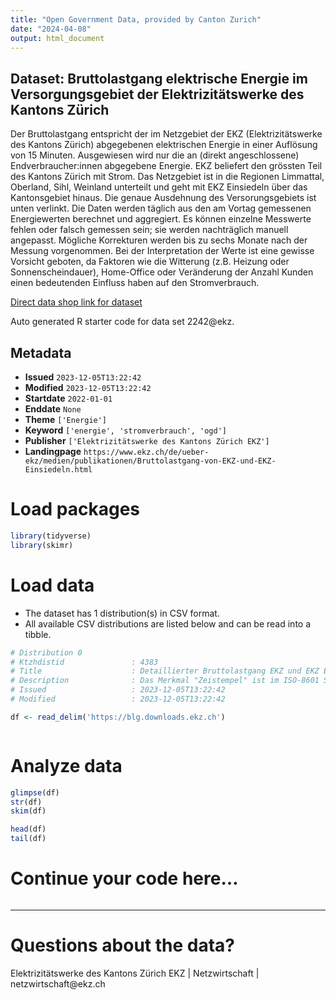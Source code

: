```yaml
---
title: "Open Government Data, provided by Canton Zurich"
date: "2024-04-08"
output: html_document
---
```


## Dataset: Bruttolastgang elektrische Energie im Versorgungsgebiet der Elektrizitätswerke des Kantons Zürich

Der Bruttolastgang entspricht der im Netzgebiet der EKZ (Elektrizitätswerke des Kantons Zürich) abgegebenen elektrischen Energie in einer Auflösung von 15 Minuten. Ausgewiesen wird nur die an (direkt angeschlossene) Endverbraucher:innen abgegebene Energie. EKZ beliefert den grössten Teil des Kantons Zürich mit Strom. Das Netzgebiet ist in die Regionen Limmattal, Oberland, Sihl, Weinland unterteilt und geht mit EKZ Einsiedeln über das Kantonsgebiet hinaus. Die genaue Ausdehnung des Versorungsgebiets ist unten verlinkt. Die Daten werden täglich aus den am Vortag gemessenen Energiewerten berechnet und aggregiert. Es können einzelne Messwerte fehlen oder falsch gemessen sein; sie werden nachträglich manuell angepasst. Mögliche Korrekturen werden bis zu sechs Monate nach der Messung vorgenommen. Bei der Interpretation der Werte ist eine gewisse Vorsicht geboten, da Faktoren wie die Witterung (z.B. Heizung oder Sonnenscheindauer), Home-Office oder Veränderung der Anzahl Kunden einen bedeutenden Einfluss haben auf den Stromverbrauch.

[Direct data shop link for dataset](https://www.zh.ch/de/politik-staat/statistik-daten/datenkatalog.html#/datasets/2242@ekz)

Auto generated R starter code for data set 2242@ekz.

## Metadata

- **Issued** `2023-12-05T13:22:42`
- **Modified** `2023-12-05T13:22:42`
- **Startdate** `2022-01-01`
- **Enddate** `None`
- **Theme** `['Energie']`
- **Keyword** `['energie', 'stromverbrauch', 'ogd']`
- **Publisher** `['Elektrizitätswerke des Kantons Zürich EKZ']`
- **Landingpage** `https://www.ekz.ch/de/ueber-ekz/medien/publikationen/Bruttolastgang-von-EKZ-und-EKZ-Einsiedeln.html`


# Load packages

```r

library(tidyverse)
library(skimr)

```

# Load data

-   The dataset has 1 distribution(s) in CSV format.
-   All available CSV distributions are listed below and can be read into a tibble.

```r

# Distribution 0
# Ktzhdistid               : 4383
# Title                    : Detaillierter Bruttolastgang EKZ und EKZ Einsiedeln
# Description              : Das Merkmal "Zeistempel" ist im ISO-8601 Standard ausgewiesen. Die Einheit des Bruttolastganges ist kWh.
# Issued                   : 2023-12-05T13:22:42
# Modified                 : 2023-12-05T13:22:42

df <- read_delim('https://blg.downloads.ekz.ch')



```

# Analyze data

```r

glimpse(df)
str(df)
skim(df)

head(df)
tail(df)

```

# Continue your code here...

```r

```

------------------------------------------------------------------------

# Questions about the data?

Elektrizitätswerke des Kantons Zürich EKZ | Netzwirtschaft | netzwirtschaft@ekz.ch
